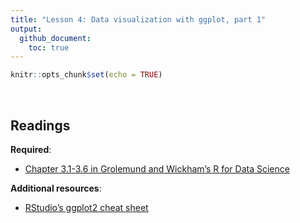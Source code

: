 ```yaml
---
title: "Lesson 4: Data visualization with ggplot, part 1"
output: 
  github_document: 
    toc: true
---
```

  
```r
knitr::opts_chunk$set(echo = TRUE)
```
<br>

## Readings  

**Required**:  

* [Chapter 3.1-3.6 in Grolemund and Wickham's R for Data Science](https://r4ds.had.co.nz/data-visualisation.html)  

**Additional resources**:  

* [RStudio's ggplot2 cheat sheet](https://github.com/rstudio/cheatsheets/blob/master/data-visualization-2.1.pdf)  


<br>  






